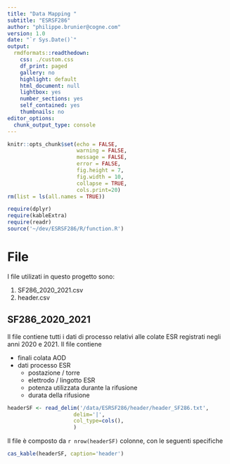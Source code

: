 ```yaml
---
title: "Data Mapping "
subtitle: "ESRSF286"
author: "philippe.brunier@cogne.com"
version: 1.0 
date: "`r Sys.Date()`"
output:
  rmdformats::readthedown:
    css: ./custom.css
    df_print: paged
    gallery: no
    highlight: default
    html_document: null
    lightbox: yes
    number_sections: yes
    self_contained: yes
    thumbnails: no
editor_options:
  chunk_output_type: console
---
```


```r
knitr::opts_chunk$set(echo = FALSE,
                      warning = FALSE,
                      message = FALSE,
                      error = FALSE,
                      fig.height = 7,
                      fig.width = 10,
                      collapse = TRUE,
                      cols.print=20)
rm(list = ls(all.names = TRUE))

require(dplyr)
require(kableExtra)
require(readr)
source('~/dev/ESRSF286/R/function.R')
```

# File

I file utilizati in questo progetto sono: 

1. SF286_2020_2021.csv
1. header.csv


## SF286_2020_2021

Il file contiene tutti i dati di processo relativi alle colate ESR registrati negli anni 2020 e 2021. Il file contiene

+ finali colata AOD
+ dati processo ESR 
  + postazione / torre
  + elettrodo / lingotto ESR
  + potenza utilizzata durante la rifusione
  + durata della rifusione

```r
headerSF <- read_delim('/data/ESRSF286/header/header_SF286.txt',
                     delim='|', 
                     col_type=cols(),
                     )

```

Il file è composto da `r nrow(headerSF)` colonne, con le seguenti specifiche



```r
cas_kable(headerSF, caption='header')
```

